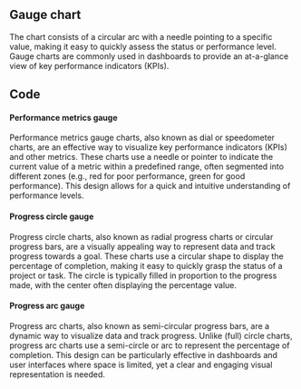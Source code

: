 
## Gauge chart

The chart consists of a circular arc with a needle pointing to a specific value, making it easy to quickly assess the status or performance level. Gauge charts are commonly used in dashboards to provide an at-a-glance view of key performance indicators (KPIs).
## Code

#### Performance metrics gauge
Performance metrics gauge charts, also known as dial or speedometer charts, are an effective way to visualize key performance indicators (KPIs) and other metrics. These charts use a needle or pointer to indicate the current value of a metric within a predefined range, often segmented into different zones (e.g., red for poor performance, green for good performance). This design allows for a quick and intuitive understanding of performance levels.
<EchartsGaugePlayground height="25rem" />

#### Progress circle gauge
Progress circle charts, also known as radial progress charts or circular progress bars, are a visually appealing way to represent data and track progress towards a goal. These charts use a circular shape to display the percentage of completion, making it easy to quickly grasp the status of a project or task. The circle is typically filled in proportion to the progress made, with the center often displaying the percentage value.
<EchartsProgressCirclePlayground height="30rem" />

#### Progress arc gauge
Progress arc charts, also known as semi-circular progress bars, are a dynamic way to visualize data and track progress. Unlike (full) circle charts, progress arc charts use a semi-circle or arc to represent the percentage of completion. This design can be particularly effective in dashboards and user interfaces where space is limited, yet a clear and engaging visual representation is needed. 
<EchartsProgressArcPlayground height="30rem" />
